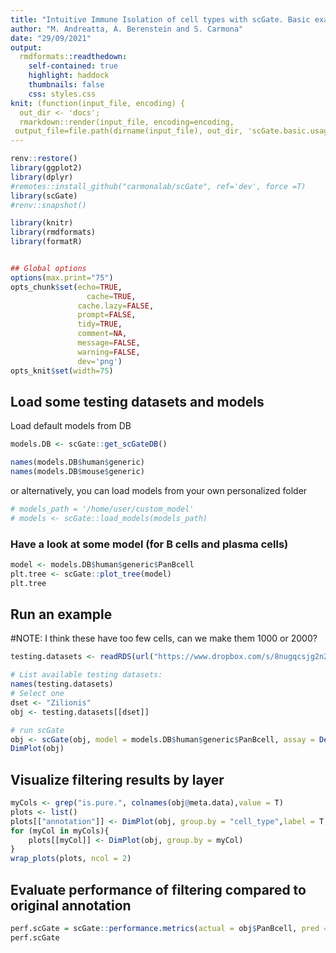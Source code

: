 ```yaml
---
title: "Intuitive Immune Isolation of cell types with scGate. Basic examples"
author: "M. Andreatta, A. Berenstein and S. Carmona"
date: "29/09/2021"
output:
  rmdformats::readthedown:
    self-contained: true
    highlight: haddock
    thumbnails: false
    css: styles.css
knit: (function(input_file, encoding) {
  out_dir <- 'docs';
  rmarkdown::render(input_file, encoding=encoding,
 output_file=file.path(dirname(input_file), out_dir, 'scGate.basic.usage.html'))})
---
```



```r
renv::restore()
library(ggplot2)
library(dplyr)
#remotes::install_github("carmonalab/scGate", ref='dev', force =T)
library(scGate)
#renv::snapshot()
```


```r
library(knitr)
library(rmdformats)
library(formatR)


## Global options
options(max.print="75")
opts_chunk$set(echo=TRUE,
	             cache=TRUE,
               cache.lazy=FALSE,
               prompt=FALSE,
               tidy=TRUE,
               comment=NA,
               message=FALSE,
               warning=FALSE,
               dev='png')
opts_knit$set(width=75)

```

## Load some testing datasets and models

Load default models from DB
```r
models.DB <- scGate::get_scGateDB()

names(models.DB$human$generic)
names(models.DB$mouse$generic)
```

or alternatively, you can load models from your own personalized folder
```r
# models_path = '/home/user/custom_model'
# models <- scGate::load_models(models_path) 
```

### Have a look at some model (for B cells and plasma cells)
```r
model <- models.DB$human$generic$PanBcell
plt.tree <- scGate::plot_tree(model)
plt.tree
```



## Run an example
#NOTE: I think these have too few cells, can we make them 1000 or 2000?
```r
testing.datasets <- readRDS(url("https://www.dropbox.com/s/8nugqcsjg2n26ba/testing.datasets.rds?dl=1"))
```

```r
# List available testing datasets:
names(testing.datasets)
# Select one
dset <- "Zilionis"
obj <- testing.datasets[[dset]]


```


```r
# run scGate
obj <- scGate(obj, model = models.DB$human$generic$PanBcell, assay = DefaultAssay(obj))
DimPlot(obj)
```

## Visualize filtering results by layer

```r
myCols <- grep("is.pure.", colnames(obj@meta.data),value = T)
plots <- list()
plots[["annotation"]] <- DimPlot(obj, group.by = "cell_type",label = T, repel =T) + ggtitle("Author's manual annot") + NoLegend()
for (myCol in myCols){
    plots[[myCol]] <- DimPlot(obj, group.by = myCol)
}
wrap_plots(plots, ncol = 2)
```

## Evaluate performance of filtering compared to original annotation
```r
perf.scGate = scGate::performance.metrics(actual = obj$PanBcell, pred = obj$is.pure== "Pure")
perf.scGate
```
